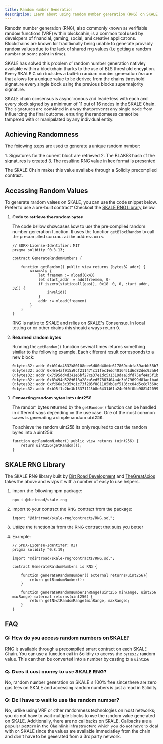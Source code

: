 ```yaml
---
title: Random Number Generation
description: Learn about using random number generation (RNG) on SKALE
---
```



Ranodm number generation (RNG), also commonly known as verifiable random functions (VRF) within blockcahin; is a common tool used by
developers of financial, gaming, social, and creative applications. Blockchains are known for traditionally being unable to generate
provably random values due to the lack of shared rng values (i.e getting a random number at some point in time).

SKALE has solved this problem of random number generation nativley available within a blockchain thanks to the use of BLS threshold encyption.
Every SKALE Chain includes a built-in random number generation feature that allows for a unique value to be derived from the chains threshold
signature every single block using the previous blocks supermajority signature.

SKALE chain consensus is asynchronous and leaderless with each and every block signed by a minimum of 11 out of 16 nodes in the SKALE Chain.
The signatures are combined in a way that prevents any single node from influencing the final outcome, ensuring the randomness cannot be tampered
with or manipulated by any individual entity.

## Achieving Randomness

The following steps are used to generate a unique random number:

<Steps>
1. Signatures for the current block are retrieved
2. The BLAKE3 hash of the signatures is created
3. The resulting RNG value in hex format is presented
</Steps>

The SKALE Chain makes this value available through a Solidity precompiled contract.

## Accessing Random Values

To generate random values on SKALE, you can use the code snippet below.
Prefer to use a pre-built contract? Checkout the [SKALE RNG Library](#skale-rng-library) below.

<Steps>

1. **Code to retrieve the random bytes**

    The code bellow showcases how to use the pre-compiled random number generation function.
    It uses the function `getBlockRandom` to call the precompiled contract at the address `0x18`.

    ```solidity
    // SDPX-License-Identifier: MIT
    pragma solidity ^0.8.13;

    contract GenerateRandomNumbers {

        function getRandom() public view returns (bytes32 addr) {
            assembly {
                let freemem := mload(0x40)
                let start_addr := add(freemem, 0)
                if iszero(staticcall(gas(), 0x18, 0, 0, start_addr, 32)) {
                    invalid()
                }
                addr := mload(freemem)
            }
        }
    }
    ```
    <Aside type="note" title="Reminder">
        RNG is native to SKALE and relies on SKALE's Consensus. In local testing or on other chains 
        this should always return 0.
    </Aside>
2. **Returned random bytes**

    Running the `getRandom()` function several times returns something similar to the following example. Each different result corresponds to a new block: 

    ```sh 
    0:bytes32: addr 0xb01da4532b80108eee3d00d48d6c617869eabfa39acbb58b7fd44e8369331501
    0:bytes32: addr 0x48e4af915a9cf211474c11fec16dd40164a1d6d82dec93a646b4b776261a9fe5
    0:bytes32: addr 0x7d95dd4d341e6bf27ce37e1dc531319daa1dfd75efe4a5f1b1de1f3062425155
    0:bytes32: addr 0x80494d5289618a28ca5ed57803404a4c3b379699d81ae1badf408fb8341c8ef7
    0:bytes32: addr 0xfd66a3c359c1c73f285f881105bb8ef5185cc04d5c8c7360c4386f0673ecc98b
    0:bytes32: addr 0xb95f1c2be3b13371115b8e6431461a24e960f0bb9881420993528ce68b019f75
    ```

3. **Converting random bytes into uint256**

    The random bytes returned by the `getRandom()` function can be handled in different ways depending on the use case. One of the most common cases is generating a simple random uint256. 

    To achieve the random uint256 its only required to cast the random bytes into a uint256:

    ```solidity
    function getRandomNumber() public view returns (uint256) {
        return uint256(getRandom());
    }
    ```
</Steps>

## SKALE RNG Library

The SKALE RNG library built by [Dirt Road Development](https://dirtroad.dev) and [TheGreatAxios](https://thegreataxios.com)
takes the above and wraps it with a number of easy to use helpers.

<Steps>

1. Import the following npm package:

    ```sh
    npm i @dirtroad/skale-rng
    ```

2. Import to your contract the RNG contract from the package:

    ```solidity
    import "@dirtroad/skale-rng/contracts/RNG.sol";
    ```
3. Utilize the function(s) from the RNG contract that suits you better

4. Example:

    ```solidity
    // SPDX-License-Identifer: MIT
    pragma solidity ^0.8.19;

    import "@dirtroad/skale-rng/contracts/RNG.sol";

    contract GenerateRandomNumbers is RNG {

        function generateRandomNumber() external returns(uint256){
            return getRandomNumber(); 
        }

        function generateRandomNumberInRange(uint256 minRange, uint256 maxRange) external returns(uint256) {
            return getNextRandomRange(minRange, maxRange);
        }
    }
    ```

</Steps>


## FAQ

### Q: How do you access random numbers on SKALE?

RNG is available through a precompiled smart contract on each SKALE Chain.
You can use a function call in Solidity to access the `bytes32` random value.
This can then be converted into a number by casting to a `uint256`

### Q: Does it cost money to use SKALE RNG?

No, random number generation on SKALE is 100% free since there are zero gas fees on SKALE and accessing random numbers
is just a read in Solidity.

### Q: Do I have to wait to use the random number?

No, unlike using VRF or other randomness technologies on most networks; you do not have to wait multiple blocks to use the random 
value generated on SKALE. Additionally, there are no callbacks on SKALE. Callbacks are a popular pattern in the Chainlink infrastructure
which you do not have to deal with on SKALE since the values are available immediatley from the chain and don't have to be generated from a
3rd party network.